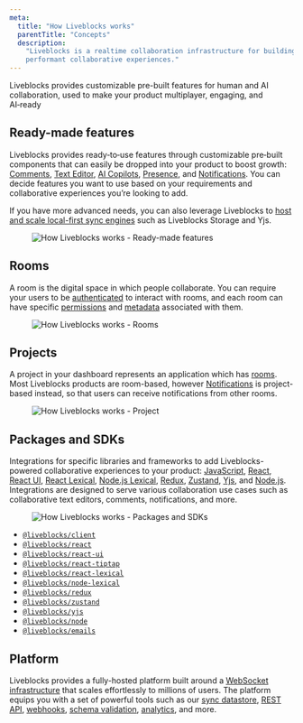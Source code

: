 ```yaml
---
meta:
  title: "How Liveblocks works"
  parentTitle: "Concepts"
  description:
    "Liveblocks is a realtime collaboration infrastructure for building
    performant collaborative experiences."
---
```


Liveblocks provides customizable pre-built features for human and AI
collaboration, used to make your product multiplayer, engaging, and AI‑ready

## Ready-made features

Liveblocks provides ready‑to‑use features through customizable pre‑built
components that can easily be dropped into your product to boost growth:
[Comments](/docs/ready-made-features/comments),
[Text Editor](/docs/ready-made-features/text-editor),
[AI Copilots](/docs/ready-made-features/ai-copilots),
[Presence](/docs/ready-made-features/presence), and
[Notifications](/docs/ready-made-features/notifications). You can decide
features you want to use based on your requirements and collaborative
experiences you’re looking to add.

If you have more advanced needs, you can also leverage Liveblocks to
[host and scale local-first sync engines](/docs/platform/sync-datastore) such as
Liveblocks Storage and Yjs.

<Figure highlight>
  <Image
    src="/assets/concepts/ready-made-features.png"
    alt="How Liveblocks works - Ready-made features"
    width={768}
    height={440}
  />
</Figure>

## Rooms

A room is the digital space in which people collaborate. You can require your
users to be [authenticated](/docs/authentication) to interact with rooms, and
each room can have specific [permissions](/docs/authentication) and
[metadata](/docs/rooms/metadata) associated with them.

<Figure highlight>
  <Image
    src="/assets/concepts/rooms.png"
    alt="How Liveblocks works - Rooms"
    width={768}
    height={440}
  />
</Figure>

## Projects

A project in your dashboard represents an application which has [rooms](#rooms).
Most Liveblocks products are room-based, however
[Notifications](/docs/ready-made-features/notifications) is project-based
instead, so that users can receive notifications from other rooms.

<Figure highlight>
  <Image
    src="/assets/concepts/project.png"
    alt="How Liveblocks works - Project"
    width={768}
    height={440}
  />
</Figure>

## Packages and SDKs

Integrations for specific libraries and frameworks to add Liveblocks-powered
collaborative experiences to your product:
[JavaScript](/docs/api-reference/liveblocks-client),
[React](/docs/api-reference/liveblocks-react),
[React UI](/docs/api-reference/liveblocks-react-ui),
[React Lexical](/docs/api-reference/liveblocks-react-lexical),
[Node.js Lexical](/docs/api-reference/liveblocks-node-lexical),
[Redux](/docs/api-reference/liveblocks-redux),
[Zustand](/docs/api-reference/liveblocks-zustand),
[Yjs](/docs/api-reference/liveblocks-yjs), and
[Node.js](/docs/api-reference/liveblocks-node). Integrations are designed to
serve various collaboration use cases such as collaborative text editors,
comments, notifications, and more.

<Figure highlight>
  <Image
    src="/assets/concepts/packages-sdk.png"
    alt="How Liveblocks works - Packages and SDKs"
    width={768}
    height={440}
  />
</Figure>

- [`@liveblocks/client`](https://liveblocks.io/docs/api-reference/liveblocks-client)
- [`@liveblocks/react`](https://liveblocks.io/docs/api-reference/liveblocks-react)
- [`@liveblocks/react-ui`](https://liveblocks.io/docs/api-reference/liveblocks-react-ui)
- [`@liveblocks/react-tiptap`](https://liveblocks.io/docs/api-reference/liveblocks-react-tiptap)
- [`@liveblocks/react-lexical`](https://liveblocks.io/docs/api-reference/liveblocks-react-lexical)
- [`@liveblocks/node-lexical`](https://liveblocks.io/docs/api-reference/liveblocks-node-lexical)
- [`@liveblocks/redux`](https://liveblocks.io/docs/api-reference/liveblocks-redux)
- [`@liveblocks/zustand`](https://liveblocks.io/docs/api-reference/liveblocks-zustand)
- [`@liveblocks/yjs`](https://liveblocks.io/docs/api-reference/liveblocks-yjs)
- [`@liveblocks/node`](https://liveblocks.io/docs/api-reference/liveblocks-node)
- [`@liveblocks/emails`](https://liveblocks.io/docs/api-reference/liveblocks-emails)

## Platform

Liveblocks provides a fully-hosted platform built around a
[WebSocket infrastructure](/docs/platform/websocket-infrastructure) that scales
effortlessly to millions of users. The platform equips you with a set of
powerful tools such as our [sync datastore](/docs/platform/sync-datastore),
[REST API](/docs/api-reference/rest-api-endpoints),
[webhooks](/docs/platform/webhooks),
[schema validation](/docs/platform/schema-validation),
[analytics](/docs/platform/analytics), and more.
